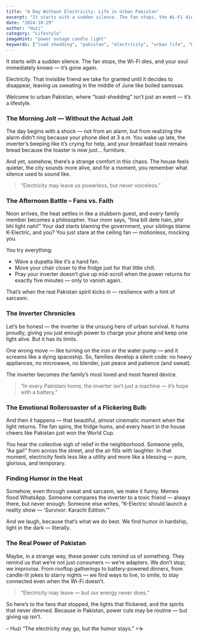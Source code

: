 ```yaml
---
title: "A Day Without Electricity: Life in Urban Pakistan"
excerpt: "It starts with a sudden silence. The fan stops, the Wi-Fi dies, and your soul immediately knows — it’s gone again. Welcome to urban Pakistan, where “load-shedding” isn’t just an event — it’s a lifestyle."
date: "2024-10-29"
author: "Huzi"
category: "Lifestyle"
imageHint: "power outage candle light"
keywords: ["load shedding", "pakistan", "electricity", "urban life", "karachi", "inverter"]
---
```


It starts with a sudden silence.
The fan stops, the Wi-Fi dies, and your soul immediately knows — it’s gone again.

Electricity.
That invisible friend we take for granted until it decides to disappear, leaving us sweating in the middle of June like boiled samosas.

Welcome to urban Pakistan, where “load-shedding” isn’t just an event — it’s a lifestyle.

### The Morning Jolt — Without the Actual Jolt

The day begins with a shock — not from an alarm, but from realizing the alarm didn’t ring because your phone died at 3 a.m.
You wake up late, the inverter’s beeping like it’s crying for help, and your breakfast toast remains bread because the toaster is now just… furniture.

And yet, somehow, there’s a strange comfort in this chaos. The house feels quieter, the city sounds more alive, and for a moment, you remember what silence used to sound like.

> “Electricity may leave us powerless, but never voiceless.”

### The Afternoon Battle – Fans vs. Faith

Noon arrives, the heat settles in like a stubborn guest, and every family member becomes a philosopher.
Your mom says, “Itna bill dete hain, phir bhi light nahi!”
Your dad starts blaming the government, your siblings blame K-Electric, and you? You just stare at the ceiling fan — motionless, mocking you.

You try everything:

- Wave a dupatta like it’s a hand fan.
- Move your chair closer to the fridge just for that little chill.
- Pray your inverter doesn’t give up mid-scroll when the power returns for exactly five minutes — only to vanish again.

That’s when the real Pakistan spirit kicks in — resilience with a hint of sarcasm.

### The Inverter Chronicles

Let’s be honest — the inverter is the unsung hero of urban survival.
It hums proudly, giving you just enough power to charge your phone and keep one light alive.
But it has its limits.

One wrong move — like turning on the iron or the water pump — and it screams like a dying spaceship.
So, families develop a silent code: no heavy appliances, no microwave, no blender, just peace and patience (and sweat).

The inverter becomes the family’s most loved and most feared device.

> “In every Pakistani home, the inverter isn’t just a machine — it’s hope with a battery.”

### The Emotional Rollercoaster of a Flickering Bulb

And then it happens — that beautiful, almost cinematic moment when the light returns.
The fan spins, the fridge hums, and every heart in the house cheers like Pakistan just won the World Cup.

You hear the collective sigh of relief in the neighborhood.
Someone yells, “Aa gai!” from across the street, and the air fills with laughter.
In that moment, electricity feels less like a utility and more like a blessing — pure, glorious, and temporary.

### Finding Humor in the Heat

Somehow, even through sweat and sarcasm, we make it funny.
Memes flood WhatsApp. Someone compares the inverter to a toxic friend — always there, but never enough.
Someone else writes, “K-Electric should launch a reality show — ‘Survivor: Karachi Edition.’”

And we laugh, because that’s what we do best.
We find humor in hardship, light in the dark — literally.

### The Real Power of Pakistan

Maybe, in a strange way, these power cuts remind us of something.
They remind us that we’re not just consumers — we’re adapters. We don’t stop; we improvise.
From rooftop gatherings to battery-powered dinners, from candle-lit jokes to starry nights — we find ways to live, to smile, to stay connected even when the Wi-Fi doesn’t.

> “Electricity may leave — but our energy never does.”

So here’s to the fans that stopped, the lights that flickered, and the spirits that never dimmed.
Because in Pakistan, power cuts may be routine — but giving up isn’t.

– Huzi
“The electricity may go, but the humor stays.” ⚡☕